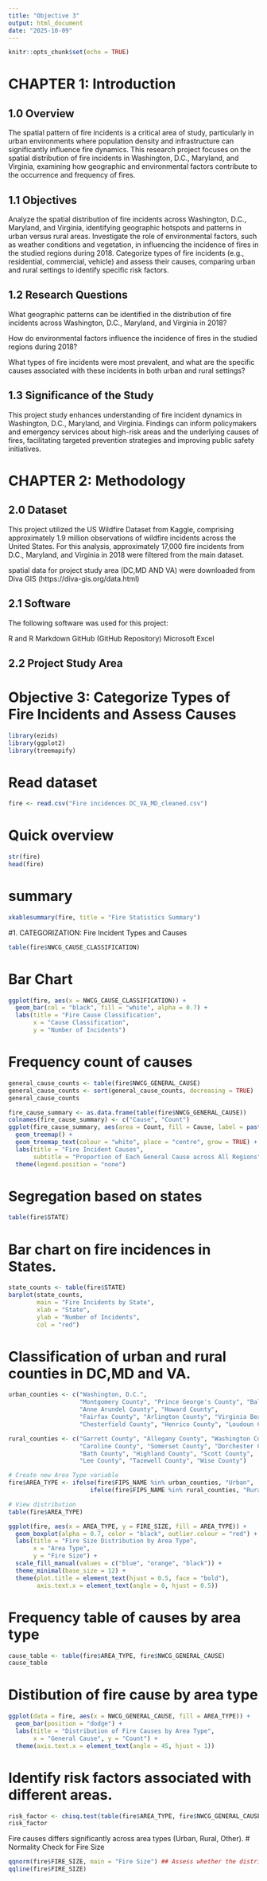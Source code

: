 ```yaml
---
title: "Objective 3"
output: html_document
date: "2025-10-09"
---
```


```r
knitr::opts_chunk$set(echo = TRUE)
```

#  CHAPTER 1: Introduction
## 1.0 Overview

The spatial pattern of fire incidents is a critical area of study, particularly in urban environments where population density and infrastructure can significantly influence fire dynamics. This research project focuses on the spatial distribution of fire incidents in Washington, D.C., Maryland, and Virginia, examining how geographic and environmental factors contribute to the occurrence and frequency of fires.

## 1.1 Objectives

Analyze the spatial distribution of fire incidents across Washington, D.C., Maryland, and Virginia, identifying geographic hotspots and patterns in urban versus rural areas.
Investigate the role of environmental factors, such as weather conditions and vegetation, in influencing the incidence of fires in the studied regions during 2018.
Categorize types of fire incidents (e.g., residential, commercial, vehicle) and assess their causes, comparing urban and rural settings to identify specific risk factors.

## 1.2 Research Questions

What geographic patterns can be identified in the distribution of fire incidents across Washington, D.C., Maryland, and Virginia in 2018?

How do environmental factors influence the incidence of fires in the studied regions during 2018?

What types of fire incidents were most prevalent, and what are the specific causes associated with these incidents in both urban and rural settings?

## 1.3 Significance of the Study
This project study enhances understanding of fire incident dynamics in Washington, D.C., Maryland, and Virginia. Findings can inform policymakers and emergency services about high-risk areas and the underlying causes of fires, facilitating targeted prevention strategies and improving public safety initiatives.

#  CHAPTER 2: Methodology
## 2.0 Dataset 
This project utilized the US Wildfire Dataset from Kaggle, comprising approximately 1.9 million observations of wildfire incidents across the United States. For this analysis, approximately 17,000 fire incidents from D.C., Maryland, and Virginia in 2018 were filtered from the main dataset.

spatial data for project study area (DC,MD AND VA) were downloaded from Diva GIS (https://diva-gis.org/data.html)

## 2.1 Software
The following software was used for this project:

R and R Markdown
GitHub (GitHub Repository)
Microsoft Excel

## 2.2 Project Study Area
# Objective 3: Categorize Types of Fire Incidents and Assess Causes



```r
library(ezids)
library(ggplot2)
library(treemapify)
```


# Read dataset
```r
fire <- read.csv("Fire incidences DC_VA_MD_cleaned.csv")
```


# Quick overview
```r
str(fire)
head(fire)
```


# summary 
```r
xkablesummary(fire, title = "Fire Statistics Summary")
```

#1. CATEGORIZATION: Fire Incident Types and Causes

```r
table(fire$NWCG_CAUSE_CLASSIFICATION)
```


# Bar Chart
```r
ggplot(fire, aes(x = NWCG_CAUSE_CLASSIFICATION)) +
  geom_bar(col = "black", fill = "white", alpha = 0.7) +
  labs(title = "Fire Cause Classification",
       x = "Cause Classification",
       y = "Number of Incidents")
```

# Frequency count of causes
```r
general_cause_counts <- table(fire$NWCG_GENERAL_CAUSE)
general_cause_counts <- sort(general_cause_counts, decreasing = TRUE)
general_cause_counts
```

```r
fire_cause_summary <- as.data.frame(table(fire$NWCG_GENERAL_CAUSE))
colnames(fire_cause_summary) <- c("Cause", "Count")
ggplot(fire_cause_summary, aes(area = Count, fill = Cause, label = paste(Cause, "\n", Count))) +
  geom_treemap() +
  geom_treemap_text(colour = "white", place = "centre", grow = TRUE) +
  labs(title = "Fire Incident Causes",
       subtitle = "Proportion of Each General Cause across All Regions") +
  theme(legend.position = "none")
```
# Segregation based on states
```r
table(fire$STATE)
```

# Bar chart on fire incidences in States.
```r
state_counts <- table(fire$STATE)
barplot(state_counts,
        main = "Fire Incidents by State",
        xlab = "State",
        ylab = "Number of Incidents",
        col = "red")
``` 

# Classification of urban and rural counties in DC,MD and VA.
```r
urban_counties <- c("Washington, D.C.",
                    "Montgomery County", "Prince George's County", "Baltimore City",
                    "Anne Arundel County", "Howard County",
                    "Fairfax County", "Arlington County", "Virginia Beach City",
                    "Chesterfield County", "Henrico County", "Loudoun County")

rural_counties <- c("Garrett County", "Allegany County", "Washington County",
                    "Caroline County", "Somerset County", "Dorchester County",
                    "Bath County", "Highland County", "Scott County",
                    "Lee County", "Tazewell County", "Wise County")

# Create new Area Type variable
fire$AREA_TYPE <- ifelse(fire$FIPS_NAME %in% urban_counties, "Urban",
                       ifelse(fire$FIPS_NAME %in% rural_counties, "Rural", "Other"))

# View distribution
table(fire$AREA_TYPE)
```
```r
ggplot(fire, aes(x = AREA_TYPE, y = FIRE_SIZE, fill = AREA_TYPE)) +
  geom_boxplot(alpha = 0.7, color = "black", outlier.colour = "red") +
  labs(title = "Fire Size Distribution by Area Type",
       x = "Area Type",
       y = "Fire Size") +
  scale_fill_manual(values = c("blue", "orange", "black")) +
  theme_minimal(base_size = 12) +
  theme(plot.title = element_text(hjust = 0.5, face = "bold"),
        axis.text.x = element_text(angle = 0, hjust = 0.5))
```
# Frequency table of causes by area type
```r
cause_table <- table(fire$AREA_TYPE, fire$NWCG_GENERAL_CAUSE)
cause_table
```
# Distibution of fire cause by area type
```r
ggplot(data = fire, aes(x = NWCG_GENERAL_CAUSE, fill = AREA_TYPE)) +
  geom_bar(position = "dodge") +
  labs(title = "Distribution of Fire Causes by Area Type",
       x = "General Cause", y = "Count") +
  theme(axis.text.x = element_text(angle = 45, hjust = 1))
```

# Identify risk factors associated with different areas.
```r
risk_factor <- chisq.test(table(fire$AREA_TYPE, fire$NWCG_GENERAL_CAUSE))
risk_factor
```
Fire causes differs significantly across area types (Urban, Rural, Other).
# Normality Check for Fire Size
```r
qqnorm(fire$FIRE_SIZE, main = "Fire Size") ## Assess whether the distribution of fire sizes follows a normal distribution.
qqline(fire$FIRE_SIZE)
```
